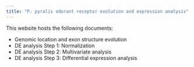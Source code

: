 ```yaml
---
title: "P. pyralis odorant receptor evolution and expression analysis"
---
```


This website hosts the following documents:
  
  + Genomic location and exon structure evolution
  + DE analysis Step 1: Normalization
  + DE analysis Step 2: Multivariate analysis
  + DE analysis Step 3: Differential expression analysis
